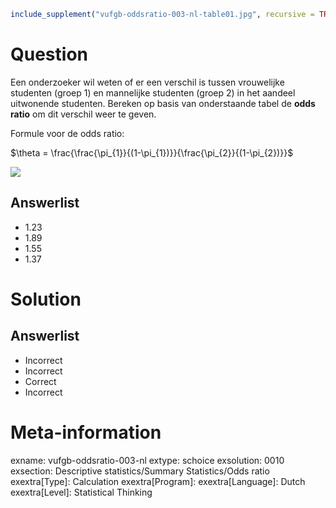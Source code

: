 ```r
include_supplement("vufgb-oddsratio-003-nl-table01.jpg", recursive = TRUE)
```

Question
========
  
Een onderzoeker wil weten of er een verschil is tussen vrouwelijke studenten (groep 1) en mannelijke studenten (groep 2) in het aandeel uitwonende studenten. Bereken op basis van onderstaande tabel de **odds ratio** om dit verschil weer te geven.

Formule voor de odds ratio:

$\theta = \frac{\frac{\pi_{1}}{(1-\pi_{1})}}{\frac{\pi_{2}}{(1-\pi_{2})}}$

![](vufgb-oddsratio-003-nl-table01.jpg)
  
Answerlist
----------
* 1.23 
* 1.89 
* 1.55
* 1.37

Solution
========
  
Answerlist
----------
* Incorrect
* Incorrect
* Correct
* Incorrect

Meta-information
================
exname: vufgb-oddsratio-003-nl
extype: schoice
exsolution: 0010
exsection: Descriptive statistics/Summary Statistics/Odds ratio
exextra[Type]: Calculation
exextra[Program]: 
exextra[Language]: Dutch
exextra[Level]: Statistical Thinking
